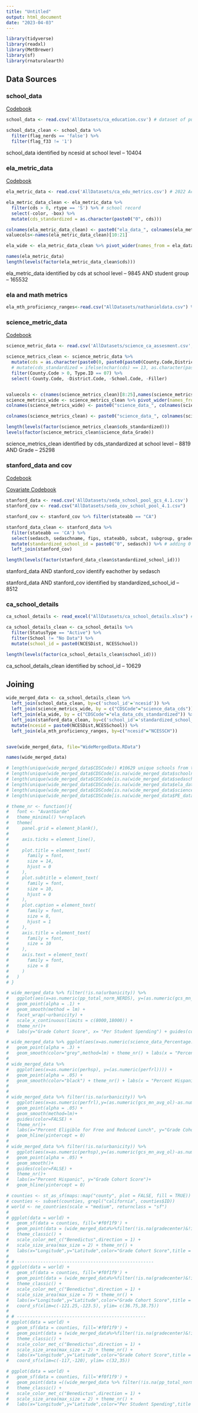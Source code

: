 ```yaml
---
title: "Untitled"
output: html_document
date: "2023-04-03"
---
```

```r
library(tidyverse)
library(readxl)
library(MetBrewer)
library(sf)
library(rnaturalearth) 
```

## Data Sources

### school_data

[Codebook](https://github.com/JeremyHub/STAT-456-Final/blob/8ef6fa6ce28785065f583f4c477c5deb11afd442/final_project_stuff/school_info_docs.pdf)

```r
school_data <- read.csv('AllDatasets/ca_education.csv') # dataset of public K-12 spending by school

school_data_clean <- school_data %>%
  filter(flag_nerds == 'false') %>%
  filter(flag_f33 != '1')
```

school_data identified by ncesid at school level -- 10404


### ela_metric_data

[Codebook](https://github.com/JeremyHub/STAT-456-Final/blob/8ef6fa6ce28785065f583f4c477c5deb11afd442/final_project_stuff/ela_docs.pdf)

```r
ela_metric_data <- read.csv('AllDatasets/ca_edu_metrics.csv') # 2022 Academic Indicator (English Language Arts/Literacy) Data File

ela_metric_data_clean <- ela_metric_data %>%
  filter(cds > 0, rtype == 'S') %>% # school record
  select(-color, -box) %>%
  mutate(cds_standardized = as.character(paste0("0", cds)))

colnames(ela_metric_data_clean) <- paste0("ela_data_", colnames(ela_metric_data_clean))
valuecols<-names(ela_metric_data_clean)[10:21]

ela_wide <- ela_metric_data_clean %>% pivot_wider(names_from = ela_data_studentgroup, values_from = valuecols, names_sep = "_") %>% mutate(ela_data_cds = as.character(ela_data_cds))
```

```r
names(ela_metric_data)
length(levels(factor(ela_metric_data_clean$cds)))
```


ela_metric_data identified by cds at school level -- 9845 AND student group -- 165532

### ela and math metrics

```r
ela_mth_proficiency_ranges<-read.csv("AllDatasets/nathanieldata.csv") %>% filter(GRADE == "00" & CATEGORY == "ALL") %>% mutate(NCESSCH = as.character(NCESSCH), NCESSCH = paste0("0",NCESSCH))
```




### science_metric_data

[Codebook](https://github.com/JeremyHub/STAT-456-Final/blob/8ef6fa6ce28785065f583f4c477c5deb11afd442/final_project_stuff/science_docs.pdf)

```r
science_metric_data <- read.csv('AllDatasets/science_ca_assesment.csv', sep = "^")

science_metrics_clean <- science_metric_data %>%
  mutate(cds = as.character(paste0(0, paste0(paste0(County.Code,District.Code),paste0(0,School.Code))))) %>% # add cds identifier
  # mutate(cds_standardized = ifelse(nchar(cds) == 13, as.character(paste0(0,cds)), cds)) %>% # there are school codes missing the last 0, this fixes that to match other cds
  filter(County.Code > 0, Type.ID == 07) %>%
  select(-County.Code, -District.Code, -School.Code, -Filler) 


valuecols <- c(names(science_metrics_clean)[8:25],names(science_metrics_clean)[4:5])
science_metrics_wide <- science_metrics_clean %>% pivot_wider(names_from = Grade, values_from = valuecols)
colnames(science_metrics_wide) <- paste0("science_data_", colnames(science_metrics_wide))

colnames(science_metrics_clean) <- paste0("science_data_", colnames(science_metrics_clean))
```

```r
length(levels(factor(science_metrics_clean$cds_standardized)))
levels(factor(science_metrics_clean$science_data_Grade))
```


science_metrics_clean identified by cds_standardized at school level -- 8819 AND Grade -- 25298


### stanford_data and cov

[Codebook](https://github.com/JeremyHub/STAT-456-Final/blob/82e84dd90db010d96edba2d74dc574c15648a10c/final_project_stuff/stanford_codebook.xlsx)  

[Covariate Codebook](https://github.com/JeremyHub/STAT-456-Final/blob/82e84dd90db010d96edba2d74dc574c15648a10c/final_project_stuff/stanford_cov_codebook.xlsx)

```r
stanford_data <- read.csv('AllDatasets/seda_school_pool_gcs_4.1.csv')
stanford_cov <- read.csv("AllDatasets/seda_cov_school_pool_4.1.csv")

stanford_cov <- stanford_cov %>% filter(stateabb == "CA")

stanford_data_clean <- stanford_data %>% 
  filter(stateabb == 'CA') %>% 
  select(sedasch, sedaschname, fips, stateabb, subcat, subgroup, gradecenter, gap, contains("avg"), -ends_with("se")) %>%
  mutate(standardized_school_id = paste0("0", sedasch)) %>% # adding 0 in front of school id to match the format of the school dataset
  left_join(stanford_cov)

```

```r
length(levels(factor(stanford_data_clean$standardized_school_id)))
```

stanford_data AND stanford_cov identify eachother by sedasch

stanford_data AND stanford_cov identified by standardized_school_id -- 8512

### ca_school_details

```r
ca_school_details <- read_excel("AllDatasets/ca_school_details.xlsx") # CA schools metadata

ca_school_details_clean <- ca_school_details %>%
  filter(StatusType == "Active") %>%
  filter(School != "No Data") %>%
  mutate(school_id = paste0(NCESDist, NCESSchool))
```

```r
length(levels(factor(ca_school_details_clean$school_id)))
```

ca_school_details_clean identified by school_id -- 10629

## Joining

```r
wide_merged_data <- ca_school_details_clean %>% 
  left_join(school_data_clean, by=c('school_id'='ncesid')) %>%
  left_join(science_metrics_wide, by = c("CDSCode"="science_data_cds")) %>%
  left_join(ela_wide, by = c("CDSCode"="ela_data_cds_standardized")) %>% 
  left_join(stanford_data_clean, by=c('school_id'='standardized_school_id')) %>% 
  mutate(ncesid = paste0(NCESDist,NCESSchool)) %>%
  left_join(ela_mth_proficiency_ranges, by=c("ncesid"="NCESSCH"))


save(wide_merged_data, file="WideMergedData.RData")

names(wide_merged_data)
```

```r
# length(unique(wide_merged_data$CDSCode)) #10629 unique schools from the metadata
# length(unique(wide_merged_data$CDSCode[is.na(wide_merged_data$schoolname) == FALSE])) #4385 unique matched schools for Jeremy's california school data
# length(unique(wide_merged_data$CDSCode[is.na(wide_merged_data$sedasch) == FALSE])) #7390 unique matched schools for Stanford data
# length(unique(wide_merged_data$CDSCode[is.na(wide_merged_data$ela_data_cds) == FALSE])) #814 unique matched schools for ela data
# length(unique(wide_merged_data$CDSCode[is.na(wide_merged_data$science_data_cds) == FALSE])) #495 unique matched schools for science data
# length(unique(wide_merged_data$CDSCode[is.na(wide_merged_data$PE_data_cds) == FALSE])) #501 unique matched schools for pe data
```
```r
# theme_nr <- function(){
#   font <- "AvantGarde"
#   theme_minimal() %+replace%
#   theme(
#     panel.grid = element_blank(),
#     
#     axis.ticks = element_line(),
#     
#     plot.title = element_text(
#       family = font,
#       size = 14,
#       hjust = 0
#     ),
#     plot.subtitle = element_text(
#       family = font,
#       size = 10,
#       hjust = 0
#     ),
#     plot.caption = element_text(
#       family = font,
#       size = 8,
#       hjust = 1
#     ),
#     axis.title = element_text(
#       family = font,
#       size = 10
#     ),
#     axis.text = element_text(
#       family = font,
#       size = 8
#     )
#   )
# }
```

```r
# wide_merged_data %>% filter(!is.na(urbanicity)) %>%
#   ggplot(aes(x=as.numeric(pp_total_norm_NERDS), y=(as.numeric(gcs_mn_avg_ol)-as.numeric(gradecenter)), color=urbanicity)) +
#   geom_point(alpha = .1) + 
#   geom_smooth(method = lm) + 
#   facet_wrap(~urbanicity) + 
#   scale_x_continuous(limits = c(8000,18000)) + 
#   theme_nr()+
#   labs(y="Grade Cohort Score", x= "Per Student Spending") + guides(color=FALSE) +   geom_hline(yintercept = 0)

```
```r
# wide_merged_data %>% ggplot(aes(x=as.numeric(science_data_Percentage.Standard.Met.and.Above_13), y=(as.numeric(MTH_PCTPROF_max)))) +
#   geom_point(alpha = .3) + 
#   geom_smooth(color="grey",method=lm) + theme_nr() + labs(x = "Percent Proficient on State Science Test", y="Maximum* Percent Proficient on NAEP Math Test", caption = "*True value is hidden to protect student privacy at smaller schools")
# 
# wide_merged_data %>%
#   ggplot(aes(x=as.numeric(perhsp), y=(as.numeric(perfrl)))) +
#   geom_point(alpha = .05) + 
#   geom_smooth(color="black") + theme_nr() + labs(x = "Percent Hispanic", y="Percent Eligible fro Free and Reduced Lunch")
# 
# 
# wide_merged_data %>% filter(!is.na(urbanicity)) %>%
#   ggplot(aes(x=as.numeric(perfrl),y=(as.numeric(gcs_mn_avg_ol)-as.numeric(gradecenter)),color=State)) +
#   geom_point(alpha = .05) +
#   geom_smooth(method=lm)+
#   guides(color=FALSE) + 
#   theme_nr()+
#   labs(x="Percent Eligible for Free and Reduced Lunch", y="Grade Cohort Score")+
#   geom_hline(yintercept = 0)
# 
# wide_merged_data %>% filter(!is.na(urbanicity)) %>%
#   ggplot(aes(x=as.numeric(perhsp),y=(as.numeric(gcs_mn_avg_ol)-as.numeric(gradecenter)),color=State)) +
#   geom_point(alpha = .05) +
#   geom_smooth()+
#   guides(color=FALSE) + 
#   theme_nr()+
#   labs(x="Percent Hispanic", y="Grade Cohort Score")+
#   geom_hline(yintercept = 0)


```

```r
# counties <- st_as_sf(maps::map("county", plot = FALSE, fill = TRUE))
# counties <- subset(counties, grepl("california", counties$ID))
# world <- ne_countries(scale = "medium", returnclass = "sf")
# 
# ggplot(data = world) +
#   geom_sf(data = counties, fill='#f0f1f9') + 
#   geom_point(data = (wide_merged_data%>%filter(!is.na(gradecenter)&!is.na(gcs_mn_avg_ol))) , aes(x=as.numeric(Longitude),y=as.numeric(Latitude),color=(as.numeric(gcs_mn_avg_ol)-as.numeric(gradecenter)),size=as.numeric(ncesenroll)), alpha =.5) +
#   theme_classic() +
#   scale_color_met_c("Benedictus",direction = 1) +
#   scale_size_area(max_size = 2) + theme_nr() +
#   labs(x="Longitude",y="Latitude",color="Grade Cohort Score",title = "California School Location and Academic\nPerformance")+guides(size=FALSE)+theme(legend.position = c(.8,.8))
# 
# # ----------------------------------------------------
# ggplot(data = world) +
#   geom_sf(data = counties, fill='#f0f1f9') + 
#   geom_point(data = (wide_merged_data%>%filter(!is.na(gradecenter)&!is.na(gcs_mn_avg_ol))) , aes(x=as.numeric(Longitude),y=as.numeric(Latitude),color=(as.numeric(gcs_mn_avg_ol)-as.numeric(gradecenter)),size=as.numeric(ncesenroll)), alpha =.5) +
#   theme_classic() +
#   scale_color_met_c("Benedictus",direction = 1) +
#   scale_size_area(max_size = 7) + theme_nr() +
#   labs(x="Longitude",y="Latitude",color="Grade Cohort Score",title = "Bay Area Academic Performance")+guides(size=FALSE)+theme(legend.position = c(.28,.3)) +
#   coord_sf(xlim=c(-121.25,-123.5), ylim= c(36.75,38.75))
# 
# # -------------------------------------------------
# ggplot(data = world) +
#   geom_sf(data = counties, fill='#f0f1f9') + 
#   geom_point(data = (wide_merged_data%>%filter(!is.na(gradecenter)&!is.na(gcs_mn_avg_ol))) , aes(x=as.numeric(Longitude),y=as.numeric(Latitude),color=(as.numeric(gcs_mn_avg_ol)-as.numeric(gradecenter)),size=as.numeric(ncesenroll)), alpha =.5) +
#   theme_classic() +
#   scale_color_met_c("Benedictus",direction = 1) +
#   scale_size_area(max_size = 2) + theme_nr() +
#   labs(x="Longitude",y="Latitude",color="Grade Cohort Score",title = "Los Angeles and San Diego Academic\nPerformance")+guides(size=FALSE)+theme(legend.position = c(.3,.3)) +
#   coord_sf(xlim=c(-117,-120), ylim= c(32,35))
```

```r
# ggplot(data = world) +
#   geom_sf(data = counties, fill='#f0f1f9') + 
#   geom_point(data =((wide_merged_data %>% filter(!is.na(pp_total_norm_NERDS) & as.numeric(pp_total_norm_NERDS) > 7000 & as.numeric(pp_total_norm_NERDS) < 25000))), aes(x=as.numeric(Longitude),y=as.numeric(Latitude),color=as.numeric(pp_total_norm_NERDS),size=as.numeric(ncesenroll)), alpha =.25) +
#   theme_classic() +
#   scale_color_met_c("Benedictus",direction = 1) +
#   scale_size_area(max_size = 2) + theme_nr() +
#   labs(x="Longitude",y="Latitude",color="Per Student Spending",title = "California School Location and Per Student\nSpending")+guides(size=FALSE)+theme(legend.position = c(.8,.8))
```
